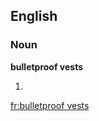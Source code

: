 ==English==

===Noun===
'''bulletproof vests'''

# {{plural of|[[bulletproof vest]]}}

[[fr:bulletproof vests]]